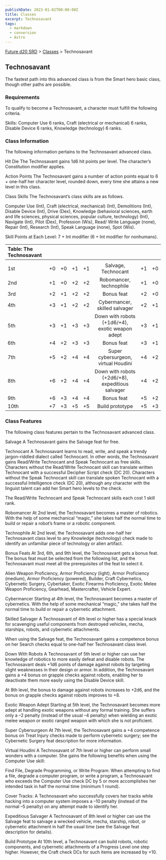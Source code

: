 ```yaml
---
publishDate: 2023-01-02T00:00:00Z
title: Classes
excerpt: Technosavant
tags:
  - markdown
  - conversion
  - Astro
---
```






[Future d20 SRD](/#futureD20) > [Classes](future-d20-srd-classes-index) > Technosavant




## Technosavant


The fastest path into this advanced class is from the Smart hero basic class, though other paths are possible.


### Requirements


To qualify to become a Technosavant, a character must fulfill the following criteria.


Skills: Computer Use 6 ranks, Craft (electrical or mechanical) 6 ranks, Disable Device 6 ranks, Knowledge (technology) 6 ranks.


### Class Information


The following information pertains to the Technosavant advanced class.


Hit Die
The Technosavant gains 1d6 hit points per level. The character’s Constitution modifier applies.


Action Points
The Technosavant gains a number of action points equal to 6 + one-half her character level, rounded down, every time she attains a new level in this class.


Class Skills
The Technosavant’s class skills are as follows.


Computer Use (Int), Craft (electrical, mechanical) (Int), Demolitions (Int), Disable Device (Int), Drive (Dex), Knowledge (behavioral sciences, earth and life sciences, physical sciences, popular culture, technology) (Int), Navigate (Int), Pilot (Dex), Profession (Wis), Read/ Write Language (none), Repair (Int), Research (Int), Speak Language (none), Spot (Wis).


Skill Points at Each Level: 7 + Int modifier (6 + Int modifier for nonhumans).


| Table: The Technosavant |  |  |  |  |  |  |  |
| :------------------------- | :--: | :--: | :--: | :--: | :--: | :--: | --: |
|  |  |  |  |  |  |  |  |
| 1st | +0 | +0 | +1 | +1 | Salvage, Technocant | +1 | +0 |
| 2nd | +1 | +0 | +2 | +2 | Robomancer, technophile | +1 | +0 |
| 3rd | +2 | +1 | +2 | +2 | Bonus feat | +2 | +0 |
| 4th | +3 | +1 | +2 | +2 | Cybermancer, skilled salvager | +2 | +1 |
| 5th | +3 | +1 | +3 | +3 | Down with robots (+1d6/+4), exotic weapon adept | +3 | +1 |
| 6th | +4 | +2 | +3 | +3 | Bonus feat | +3 | +1 |
| 7th | +5 | +2 | +4 | +4 | Super cybersurgeon, virtual Houdini | +4 | +2 |
| 8th | +6 | +2 | +4 | +4 | Down with robots (+2d6/+8), expeditious salvager | +4 | +2 |
| 9th | +6 | +3 | +4 | +4 | Bonus feat | +5 | +2 |
| 10th | +7 | +3 | +5 | +5 | Build prototype | +5 | +3 |



### Class Features


The following class features pertain to the Technosavant advanced class.


Salvage
A Technosavant gains the Salvage feat for free.


Technocant
A Technosavant learns to read, write, and speak a trendy jargon-riddled dialect called Technocant. In other words, the Technosavant gains Read/Write Technocant and Speak Technocant as free skills. Characters without the Read/Write Technocant skill can translate written Technocant with a successful Decipher Script check (DC 20). Characters without the Speak Technocant skill can translate spoken Technocant with a successful Intelligence check (DC 20), although any character with the linguist talent can add her Smart hero levels to the check.


The Read/Write Technocant and Speak Technocant skills each cost 1 skill rank.


Robomancer
At 2nd level, the Technosavant becomes a master of robotics. With the help of some mechanical “magic,” she takes half the normal time to build or repair a robot’s frame or a robotic component.


Technophile
At 2nd level, the Technosavant adds one-half her Technosavant class level to any Knowledge (technology) check made to identify an unfamiliar piece of technology or alien artifact.


Bonus Feats
At 3rd, 6th, and 9th level, the Technosavant gets a bonus feat. The bonus feat must be selected from the following list, and the Technosavant must meet all the prerequisites of the feat to select it.


Alien Weapon Proficiency, Armor Proficiency (light), Armor Proficiency (medium), Armor Proficiency (powered), Builder, Craft Cybernetics, Cybernetic Surgery, Cybertaker, Exotic Firearms Proficiency, Exotic Melee Weapon Proficiency, Gearhead, Mastercrafter, Vehicle Expert.


Cybermancer
Starting at 4th level, the Technosavant becomes a master of cybernetics. With the help of some mechanical “magic,” she takes half the normal time to build or repair a cybernetic attachment.


Skilled Salvager
A Technosavant of 4th level or higher has a special knack for scavenging useful components from destroyed vehicles, mecha, starships, robots, and cybernetic attachments.


When using the Salvage feat, the Technosavant gains a competence bonus on her Search checks equal to one-half her Technosavant class level.


Down With Robots
A Technosavant of 5th level or higher can use her knowledge of robotics to more easily defeat and disable robots. The Technosavant deals +1d6 points of damage against robots by targeting slight weaknesses in their design or armor. In addition, the Technosavant gains a +4 bonus on grapple checks against robots, enabling her to deactivate them more easily using the Disable Device skill.


At 8th level, the bonus to damage against robots increases to +2d6, and the bonus on grapple checks against robots
improves to +8.


Exotic Weapon Adept
Starting at 5th level, the Technosavant becomes more adept at handling exotic weapons without any formal training. She suffers only a –2 penalty (instead of the usual –4 penalty) when wielding an exotic melee weapon or exotic ranged weapon with which she is not proficient.


Super Cybersurgeon
At 7th level, the Technosavant gains a +4 competence bonus on Treat Injury checks made to perform cybernetic surgery; see the Cybernetic Surgery feat description for more information.


Virtual Houdini
A Technosavant of 7th level or higher can perform small wonders with a computer. She gains the following benefits when using the Computer Use skill:


Find File, Degrade Programming, or Write Program: When attempting to find a file, degrade a computer program, or write a program, a Technosavant who exceeds the Computer Use check DC by 5 or more accomplishes her intended task in half the normal time (minimum 1 round).


Cover Tracks: A Technosavant who successfully covers her tracks while hacking into a computer system imposes a –10 penalty (instead of the normal –5 penalty) on any attempt made to identify her.


Expeditious Salvager
A Technosavant of 8th level or higher can use the Salvage feat to salvage a wrecked vehicle, mecha, starship, robot, or cybernetic attachment in half the usual time (see the Salvage feat description for details).


Build Prototype
At 10th level, a Technosavant can build robots, robotic components, and cybernetic attachments of a Progress Level one step higher. However, the Craft check DCs for such items are increased by +10.



